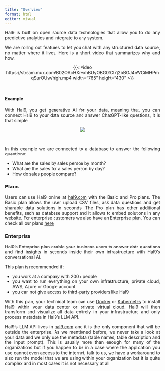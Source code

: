 ---
title: "Overview"
format: html
editor: visual
---

 <div style="text-align: justify"> 

Hal9 is built on open source data technologies that allow you to do any predictive analytics and integrate to any system.

We are rolling out features to let you chat with any structured data source, no matter where it lives. Here is a short video that summarizes why and how.

<center>{{< video https://stream.mux.com/B02OAcHXrvxhBUyOBG01Cl7j2bBGJ4nWCiMHPmqSurOUw/high.mp4 width="765" height="430" >}}</center>
<br>

#### Example 

With Hal9, you get generative AI for your data, meaning that, you can connect Hal9 to your data source and answer ChatGPT-like questions, it is that simple!

<center><img src="Images/getting_started.gif" style="max-width: 70%"/></center>
<br>

In this example we are connected to a database to answer the following questions:

* What are the sales by sales person by month?
* What are the sales for a sales person by day?
* How do sales people compare?

### Plans
Users can use Hal9 online at [hal9.com](https://hal9.com/) with the Basic and Pro plans. The Basic plan allows the user upload CSV files, ask data questions and get sharable data solutions in seconds. The Pro plan has other additional benefits, such as database support and it allows to embed solutions in any website. For enterprise customers we also have an Enterprise plan. You can check all our plans [here](https://hal9.com/plans)

### Enterprise

Hal9's Enterprise plan enable your business users to answer data questions and find insights in seconds inside their own infrastructure with Hal9's conversational AI. 

This plan is recommended if:

* you work at a company with 200+ people
* you want to run everything on your own infrastructure, private cloud, AWS, Azure or Google account 
* you can not give access to third-party providers like Hal9

With this plan, your technical team can use [Docker](https://www.docker.com/) or [Kubernetes](https://kubernetes.io/) to install Hal9 within your data center or private virtual cloud. Hal9 will then transform and visualize all data entirely in your infrastructure and only process metadata in Hal9's LLM API. 

Hal9's LLM API lives in [hal9.com](https://hal9.com/) and it is the only component that will be outside the enterprise. As we mentioned before, we never take a look at your data and we only use the metadata (table names, table description and the input prompt). This is usually more than enough for many of the organizations but if you happen to be in a case where the application you use cannot even access to the internet, talk to us, we have a workaround to also run the model that we are using within your organization but it is quite complex and in most cases it is not necessary at all.

</div>
